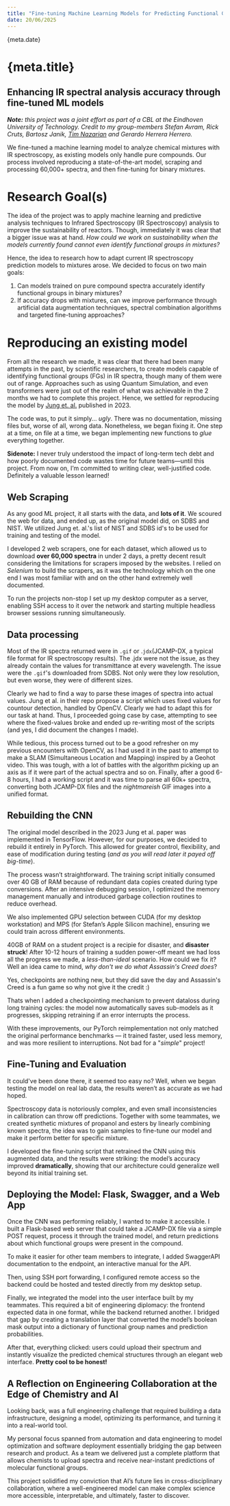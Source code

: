 ```yaml
---
title: "Fine-tuning Machine Learning Models for Predicting Functional Groups from IR Spectra"
date: 20/06/2025
---
```



<span>{meta.date}</span>
<h1>{meta.title}</h1>
<h2 className="text-xl">Enhancing IR spectral analysis accuracy through fine-tuned ML models</h2>

***Note:** this project was a joint effort as part of a CBL at the Eindhoven University of Technology. Credit to my group-members Stefan Avram, Rick Cruts, Bartosz Janik, [Tim Nazarian](https://www.linkedin.com/in/tim-nazarian) and Gerardo Herrera Herrero.*

<Tldr>
  <p className="mt-2">
    We fine-tuned a machine learning model to analyze chemical mixtures with IR spectroscopy, as existing models only handle pure compounds. Our process involved reproducing a state-of-the-art model, scraping and processing 60,000+ spectra, and then fine-tuning for binary mixtures.
  </p>
</Tldr>


# Research Goal(s)

The idea of the project was to apply machine learning and predictive analysis techniques to Infrared Spectroscopy (IR Spectroscopy) analysis to improve the sustainability of reactors. Though, immediately it was clear that a bigger issue was at hand. *How could we work on sustainability when the models currently found cannot even identify functional groups in mixtures?*

Hence, the idea to research how to adapt current IR spectroscopy prediction models to mixtures arose. We decided to focus on two main goals:

1. Can models trained on pure compound spectra accurately identify functional groups in binary mixtures?
1. If accuracy drops with mixtures, can we improve performance through artificial data augmentation techniques, spectral combination algorithms and targeted fine-tuning approaches?

# Reproducing an existing model

From all the research we made, it was clear that there had been many attempts in the past, by scientific researchers, to create models capable of identifying functional groups (FGs) in IR spectra, though many of them were out of range. Approaches such as using Quantum Simulation, and even transformers were just out of the realm of what was achievable in the 2 months we had to complete this project. Hence, we settled for reproducing the model by [Jung et. al.](https://pubs.rsc.org/en/content/articlelanding/2023/sc/d2sc05892h) published in 2023.

The code was, to put it simply... *ugly*. There was no documentation, missing files but, worse of all, wrong data. Nonetheless, we began fixing it. One step at a time, on file at a time, we began implementing new functions to *glue* everything together.

<Sidenote>
  <strong>Sidenote:</strong> I never truly understood the impact of long-term tech debt and how poorly documented code wastes time for future teams—until this project. From now on, I’m committed to writing clear, well-justified code. Definitely a valuable lesson learned!
</Sidenote>

## Web Scraping

As any good ML project, it all starts with the data, and **lots of it**. We scoured the web for data, and ended up, as the original model did, on SDBS and NIST. We utilized Jung et. al.'s list of NIST and SDBS id's to be used for training and testing of the model.

I developed 2 web scrapers, one for each dataset, which allowed us to download **over 60,000 spectra** in under 2 days, a pretty decent result considering the limitations for scrapers imposed by the websites. I relied on *Selenium* to build the scrapers, as it was the technology which on the one end I was most familiar with and on the other hand extremely well documented.

To run the projects non-stop I set up my desktop computer as a server, enabling SSH access to it over the network and starting multiple headless browser sessions running simultaneously. 

## Data processing

Most of the IR spectra returned were in `.gif` or .`jdx`(JCAMP-DX, a typical file format for IR spectroscopy results). The .jdx were not the issue, as they already contain the values for transmittance at every wavelength. The issue were the `.gif`'s downloaded from SDBS. Not only were they low resolution, but even worse, they were of different sizes. 

Clearly we had to find a way to parse these images of spectra into actual values. Jung et al. in their repo propose a script which uses fixed values for countour detection, handled by OpenCV. Clearly we had to adapt this for our task at hand. Thus, I proceeded going case by case, attempting to see where the fixed-values broke and ended up re-writing most of the scripts (and yes, I did document the changes I made).

While tedious, this process turned out to be a good refresher on my previous encounters with OpenCV, as I had used it in the past to attempt to make a SLAM (Simultaneous Location and Mapping) inspired by a Geohot video. This was tough, with a lot of battles with the algorithm picking up an axis as if it were part of the actual spectra and so on. Finally, after a good 6-8 hours, I had a working script and it was time to parse all 60k+ spectra, converting both JCAMP-DX files and the *nightmareish* GIF images into a unified format.

## Rebuilding the CNN

The original model described in the 2023 Jung et al. paper was implemented in TensorFlow.
However, for our purposes, we decided to rebuild it entirely in PyTorch. This allowed for greater control, flexibility, and ease of modification during testing (*and as you will read later it payed off big-time*).

The process wasn’t straightforward. The training script initially consumed over 40 GB of RAM because of redundant data copies created during type conversions. After an intensive debugging session, I optimized the memory management manually and introduced garbage collection routines to reduce overhead.

We also implemented GPU selection between CUDA (for my desktop workstation) and MPS (for Stefan’s Apple Silicon machine), ensuring we could train across different environments. 

40GB of RAM on a student project is a recipie for disaster, and **disaster struck**! After 10-12 hours of training a sudden power-off meant we had loss all the progress we made, a *less-than-ideal* scenario. How could we fix it? Well an idea came to mind, *why don't we do what Assassin's Creed does*? 

<Sidenote>
Yes, checkpoints are nothing new, but they did save the day and Assassin's Creed is a fun game so why not give it the credit :)
</Sidenote>

Thats when I added a checkpointing mechanism to prevent dataloss during long training cycles: the model now automatically saves sub-models as it progresses, skipping retraining if an error interrupts the process.

With these improvements, our PyTorch reimplementation not only matched the original performance benchmarks — it trained faster, used less memory, and was more resilient to interruptions. Not bad for a "*simple*" project!

## Fine-Tuning and Evaluation

It could've been done there, it seemed too easy no? Well, when we began testing the model on real lab data, the results weren’t as accurate as we had hoped.

Spectroscopy data is notoriously complex, and even small inconsistencies in calibration can throw off predictions. Together with some teammates, we created synthetic mixtures of propanol and esters by linearly combining known spectra, the idea was to gain samples to fine-tune our model and make it perform better for specific mixture.

I developed the fine-tuning script that retrained the CNN using this augmented data, and the results were striking: the model’s accuracy improved **dramatically**, showing that our architecture could generalize well beyond its initial training set.

## Deploying the Model: Flask, Swagger, and a Web App

Once the CNN was performing reliably, I wanted to make it accessible. I built a Flask-based web server that could take a JCAMP-DX file via a simple POST request, process it through the trained model, and return predictions about which functional groups were present in the compound.

To make it easier for other team members to integrate, I added SwaggerAPI documentation to the endpoint, an interactive manual for the API.

Then, using SSH port forwarding, I configured remote access so the backend could be hosted and tested directly from my desktop setup.

Finally, we integrated the model into the user interface built by my teammates. This required a bit of engineering diplomacy: the frontend expected data in one format, while the backend returned another. I bridged that gap by creating a translation layer that converted the model’s boolean mask output into a dictionary of functional group names and prediction probabilities.

After that, everything clicked: users could upload their spectrum and instantly visualize the predicted chemical structures through an elegant web interface. **Pretty cool to be honest!**

## A Reflection on Engineering Collaboration at the Edge of Chemistry and AI

Looking back, was a full engineering challenge that required building a data infrastructure, designing a model, optimizing its performance, and turning it into a real-world tool.

My personal focus spanned from automation and data engineering to model optimization and software deployment essentially bridging the gap between research and product.
As a team we delivered just a complete platform that allows chemists to upload spectra and receive near-instant predictions of molecular functional groups.

This project solidified my conviction that AI’s future lies in cross-disciplinary collaboration, where a well-engineered model can make complex science more accessible, interpretable, and ultimately, faster to discover.

